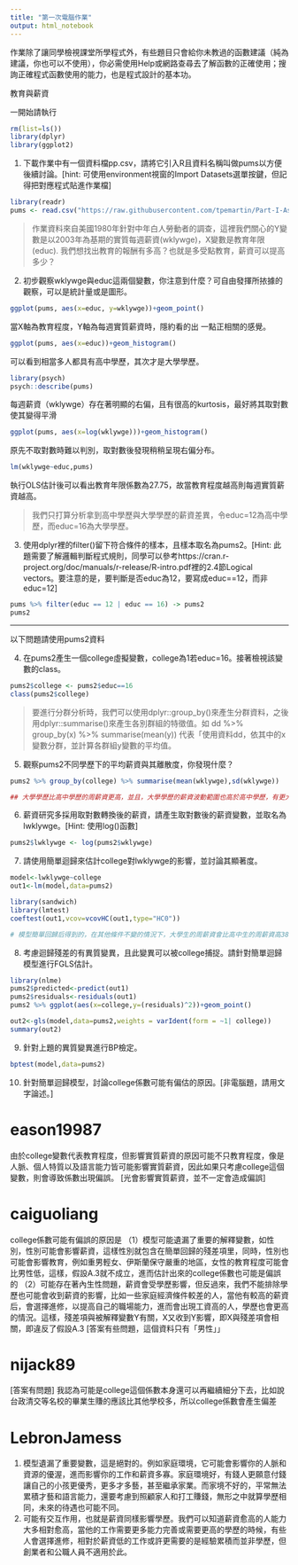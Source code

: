 ```yaml
---
title: "第一次電腦作業"
output: html_notebook
---
```

作業除了讓同學檢視課堂所學程式外，有些題目只會給你未教過的函數建議（純為建議，你也可以不使用），你必需使用Help或網路查尋去了解函數的正確使用；搜詢正確程式函數使用的能力，也是程式設計的基本功。

教育與薪資 

一開始請執行
```r
rm(list=ls())
library(dplyr)
library(ggplot2)
```

1. 下載作業中有一個資料檔pp.csv，請將它引入R且資料名稱叫做pums以方便後續討論。[hint: 可使用environment視窗的Import Datasets選單按鍵，但記得把對應程式貼進作業檔]
```r
library(readr)
pums <- read.csv("https://raw.githubusercontent.com/tpemartin/Part-I-Assignment/master/pp.csv")
```


> 作業資料來自美國1980年針對中年白人勞動者的調查，這裡我們關心的Y變數是以2003年為基期的實質每週薪資(wklywge)，X變數是教育年限(educ). 我們想找出教育的報酬有多高？也就是多受點教育，薪資可以提高多少？

2. 初步觀察wklywge與educ這兩個變數，你注意到什麼？可自由發揮所挔據的觀察，可以是統計量或是圖形。
```r
ggplot(pums, aes(x=educ, y=wklywge))+geom_point()
```
當X軸為教育程度，Y軸為每週實質薪資時，隱約看的出  一點正相關的感覺。

```r
ggplot(pums, aes(x=educ))+geom_histogram()
```
可以看到相當多人都具有高中學歷，其次才是大學學歷。

```r
library(psych)
psych::describe(pums)
```
每週薪資（wklywge）存在著明顯的右偏，且有很高的kurtosis，最好將其取對數使其變得平滑

```r
ggplot(pums, aes(x=log(wklywge)))+geom_histogram()
```
原先不取對數時難以判別，取對數後發現稍稍呈現右偏分布。

```r
lm(wklywge~educ,pums)
```
執行OLS估計後可以看出教育年限係數為27.75，故當教育程度越高則每週實質薪  資越高。

> 我們只打算分析拿到高中學歷與大學學歷的薪資差異，令educ=12為高中學歷，而educ=16為大學學歷。

3. 使用dplyr裡的filter()留下符合條件的樣本，且樣本取名為pums2。[Hint: 此題需要了解邏輯判斷程式規則，同學可以參考https://cran.r-project.org/doc/manuals/r-release/R-intro.pdf裡的2.4節Logical vectors。要注意的是，要判斷是否educ為12，要寫成educ==12，而非educ=12]
```r
pums %>% filter(educ == 12 | educ == 16) -> pums2
pums2
```

***
以下問題請使用pums2資料

4. 在pums2產生一個college虛擬變數，college為1若educ=16。接著檢視該變數的class。
```r
pums2$college <- pums2$educ==16
class(pums2$college)
```

> 要進行分群分析時，我們可以使用dplyr::group_by()來產生分群資料，之後用dplyr::summarise()來產生各別群組的特徵值。如 dd %>% group_by(x) %>% summarise(mean(y)) 代表「使用資料dd，依其中的x變數分群，並計算各群組y變數的平均值。

5. 觀察pums2不同學歷下的平均薪資與其離散度，你發現什麼？
```r
pums2 %>% group_by(college) %>% summarise(mean(wklywge),sd(wklywge))

## 大學學歷比高中學歷的周薪資更高，並且，大學學歷的薪資波動範圍也高於高中學歷，有更大的離離散度
```

6. 薪資研究多採用取對數轉換後的薪資，請產生取對數後的薪資變數，並取名為lwklywge。[Hint: 使用log()函數]
```r
pums2$lwklywge <- log(pums2$wklywge)
```

7. 請使用簡單迴歸來估計college對lwklywge的影響，並討論其顯著度。
```r
model<-lwklywge~college
out1<-lm(model,data=pums2)

library(sandwich)
library(lmtest)
coeftest(out1,vcov=vcovHC(out1,type="HC0"))

# 模型簡單回歸后得到的，在其他條件不變的情況下，大學生的周薪資會比高中生的周薪資高38.4%，這一點在「使用Robust SE」進行t檢定時也是顯著的
```

8. 考慮迴歸殘差的有異質變異，且此變異可以被college捕捉。請針對簡單迴歸模型進行FGLS估計。
```r
library(nlme)
pums2$predicted<-predict(out1)
pums2$residuals<-residuals(out1)
pums2 %>% ggplot(aes(x=college,y=(residuals)^2))+geom_point()

out2<-gls(model,data=pums2,weights = varIdent(form = ~1| college))
summary(out2)
```

9. 針對上題的異質變異進行BP檢定。
```r
bptest(model,data=pums2)
```

10. 針對簡單迴歸模型，討論college係數可能有偏估的原因。[非電腦題，請用文字論述。]

# eason19987
由於college變數代表教育程度，但影響實質薪資的原因可能不只教育程度，像是人脈、個人特質以及語言能力皆可能影響實質薪資，因此如果只考慮college這個變數，則會導致係數出現偏誤。
[光會影響實質薪資，並不一定會造成偏誤]

# caiguoliang
college係數可能有偏誤的原因是
（1）模型可能遺漏了重要的解釋變數，如性別，性別可能會影響薪資，這樣性別就包含在簡單回歸的殘差項里，同時，性別也可能會影響教育，例如重男輕女、伊斯蘭保守嚴重的地區，女性的教育程度可能會比男性低，這樣，假設A.3就不成立，進而估計出來的college係數也可能是偏誤的
（2）可能存在著內生性問題，薪資會受學歷影響，但反過來，我們不能排除學歷也可能會收到薪資的影響，比如一些家庭經濟條件較差的人，當他有較高的薪資后，會選擇進修，以提高自己的職場能力，進而會出現工資高的人，學歷也會更高的情況。這樣，殘差項與被解釋變數Y有關，X又收到Y影響，即X與殘差項會相關，即違反了假設A.3
[答案有些問題，這個資料只有「男性」」

# nijack89
[答案有問題]
我認為可能是college這個係數本身還可以再繼續細分下去，比如說台政清交等名校的畢業生賺的應該比其他學校多，所以college係數會產生偏差

# LebronJamess
1. 模型遺漏了重要變數，這是絕對的。例如家庭環境，它可能會影響你的人脈和資源的優渥，進而影響你的工作和薪資多寡。家庭環境好，有錢人更願意付錢讓自己的小孩更優秀，更多才多藝，甚至繼承家業。而家境不好的，平常無法累積才藝和語言能力，還要考慮到照顧家人和打工賺錢，無形之中就算學歷相同，未來的待遇也可能不同。
2. 可能有交互作用，也就是薪資同樣影響學歷。我們可以知道薪資愈高的人能力大多相對愈高，當他的工作需要更多能力完善或需要更高的學歷的時候，有些人會選擇進修，相對於薪資低的工作或許更需要的是經驗累積而並非學歷，但創業者和公職人員不適用於此。
